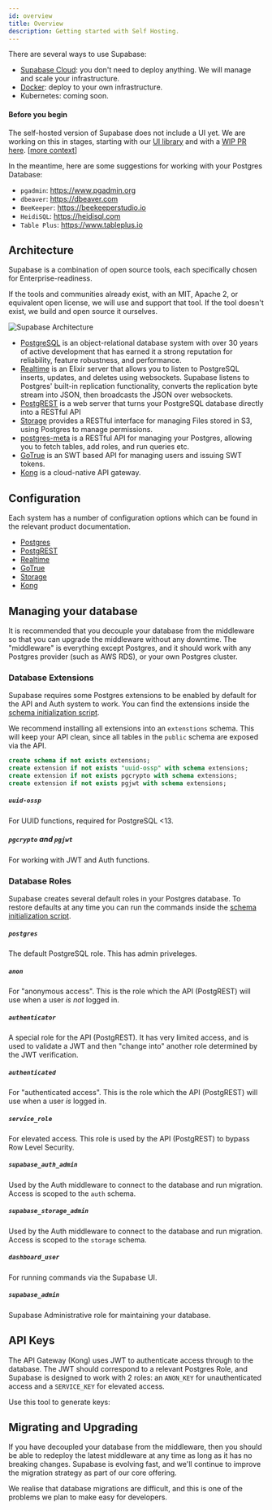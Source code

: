 ```yaml
---
id: overview
title: Overview
description: Getting started with Self Hosting.
---
```



There are several ways to use Supabase:

- [Supabase Cloud](https://app.supabase.io): you don't need to deploy anything. We will manage and scale your infrastructure. 
- [Docker](/docs/guides/hosting/docker): deploy to your own infrastructure.
- Kubernetes: coming soon.

#### Before you begin

The self-hosted version of Supabase does not include a UI yet. 
We are working on this in stages, starting with our [UI library](https://github.com/supabase/ui) and with a [WIP PR here](https://github.com/supabase/supabase/pull/2281). 
[[more context](https://github.com/supabase/supabase/discussions/1001#discussioncomment-558696)]

In the meantime, here are some suggestions for working with your Postgres Database:

- `pgadmin`: https://www.pgadmin.org 
- `dbeaver`: https://dbeaver.com 
- `BeeKeeper`: https://beekeeperstudio.io
- `HeidiSQL`: https://heidisql.com
- `Table Plus`: https://www.tableplus.io


## Architecture

Supabase is a combination of open source tools, each specifically chosen for Enterprise-readiness. 

If the tools and communities already exist, with an MIT, Apache 2, or equivalent open license, we will use and support that tool. 
If the tool doesn't exist, we build and open source it ourselves. 

![Supabase Architecture](/img/supabase-architecture.png)


- [PostgreSQL](https://www.postgresql.org/) is an object-relational database system with over 30 years of active development that has earned it a strong reputation for reliability, feature robustness, and performance.
- [Realtime](https://github.com/supabase/realtime) is an Elixir server that allows you to listen to PostgreSQL inserts, updates, and deletes using websockets. Supabase listens to Postgres' built-in replication functionality, converts the replication byte stream into JSON, then broadcasts the JSON over websockets.
- [PostgREST](http://postgrest.org/) is a web server that turns your PostgreSQL database directly into a RESTful API
- [Storage](https://github.com/supabase/storage-api) provides a RESTful interface for managing Files stored in S3, using Postgres to manage permissions.
- [postgres-meta](https://github.com/supabase/postgres-meta) is a RESTful API for managing your Postgres, allowing you to fetch tables, add roles, and run queries etc.
- [GoTrue](https://github.com/netlify/gotrue) is an SWT based API for managing users and issuing SWT tokens.
- [Kong](https://github.com/Kong/kong) is a cloud-native API gateway.


## Configuration

Each system has a number of configuration options which can be found in the relevant product documentation.

- [Postgres](https://hub.docker.com/_/postgres/)
- [PostgREST](https://postgrest.org/en/stable/configuration.html)
- [Realtime](https://github.com/supabase/realtime#server-set-up)
- [GoTrue](https://github.com/supabase/gotrue)
- [Storage](https://github.com/supabase/storage-api)
- [Kong](https://docs.konghq.com/install/docker/)

## Managing your database

It is recommended that you decouple your database from the middleware so that you can upgrade the middleware without any downtime.
The "middleware" is everything except Postgres, and it should work with any Postgres provider (such as AWS RDS), or your own Postgres cluster.

### Database Extensions

Supabase requires some Postgres extensions to be enabled by default for the API and Auth system to work. You can find the extensions inside the 
[schema initialization script](https://github.com/supabase/supabase/blob/master/docker/volumes/db/init/00-initial-schema.sql).


We recommend installing all extensions into an `extenstions` schema. This will keep your API clean, 
since all tables in the `public` schema are exposed via the API.

```sql
create schema if not exists extensions;
create extension if not exists "uuid-ossp" with schema extensions;
create extension if not exists pgcrypto with schema extensions;
create extension if not exists pgjwt with schema extensions;
```

##### `uuid-ossp`

For UUID functions, required for PostgreSQL <13.


##### `pgcrypto` and `pgjwt`


For working with JWT and Auth functions.

### Database Roles

Supabase creates several default roles in your Postgres database. To restore defaults at any time you can run the commands inside the 
[schema initialization script](https://github.com/supabase/supabase/blob/master/docker/volumes/db/init/00-initial-schema.sql).

##### `postgres`

The default PostgreSQL role. This has admin priveleges.  

##### `anon`

For "anonymous access". This is the role which the API (PostgREST) will use when a user _is not_ logged in.

##### `authenticator`

A special role for the API (PostgREST). It has very limited access, and is used to validate a JWT and then 
"change into" another role determined by the JWT verification.

##### `authenticated`

For "authenticated access". This is the role which the API (PostgREST) will use when a user _is_ logged in.


##### `service_role`

For elevated access. This role is used by the API (PostgREST) to bypass Row Level Security.

##### `supabase_auth_admin`

Used by the Auth middleware to connect to the database and run migration. Access is scoped to the `auth` schema.


##### `supabase_storage_admin`

Used by the Auth middleware to connect to the database and run migration. Access is scoped to the `storage` schema.

##### `dashboard_user`

For running commands via the Supabase UI.

##### `supabase_admin`

Supabase Administrative role for maintaining your database. 


## API Keys 

The API Gateway (Kong) uses JWT to authenticate access through to the database. The JWT should correspond to a relevant Postgres Role, 
and Supabase is designed to work with 2 roles: an `ANON_KEY` for unauthenticated access and a `SERVICE_KEY` for elevated access.

Use this tool to generate keys:

<JwtGenerator />

## Migrating and Upgrading

If you have decoupled your database from the middleware, then you should be able to redeploy the latest middleware at any time as long as it has no breaking changes.
Supabase is evolving fast, and we'll continue to improve the migration strategy as part of our core offering.

We realise that database migrations are difficult, and this is one of the problems we plan to make easy for developers.
